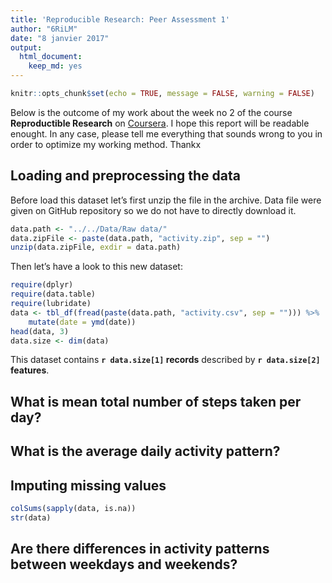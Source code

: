 ```yaml
---
title: 'Reproducible Research: Peer Assessment 1'
author: "6RiLM"
date: "8 janvier 2017"
output:
  html_document:
    keep_md: yes
---
```


```r
knitr::opts_chunk$set(echo = TRUE, message = FALSE, warning = FALSE)
```

Below is the outcome of my work about the week no 2 of the course **Reproductible Research** on [Coursera](https://www.coursera.org/learn/reproducible-research).
I hope this report will be readable enought. In any case, please tell me everything that sounds wrong to you in order to optimize my working method. Thankx

## Loading and preprocessing the data

Before load this dataset let's first unzip the file in the archive. Data file were given on GitHub repository so we do not have to directly download it.

```r
data.path <- "../../Data/Raw data/"
data.zipFile <- paste(data.path, "activity.zip", sep = "")
unzip(data.zipFile, exdir = data.path)
```

Then let's have a look to this new dataset:  

```r
require(dplyr)
require(data.table)
require(lubridate)
data <- tbl_df(fread(paste(data.path, "activity.csv", sep = ""))) %>%
    mutate(date = ymd(date))
head(data, 3)
data.size <- dim(data)
```

This dataset contains **`r data.size[1]` records** described by **`r data.size[2]` features**.


## What is mean total number of steps taken per day?



## What is the average daily activity pattern?



## Imputing missing values

```r
colSums(sapply(data, is.na))
str(data)
```


## Are there differences in activity patterns between weekdays and weekends?
